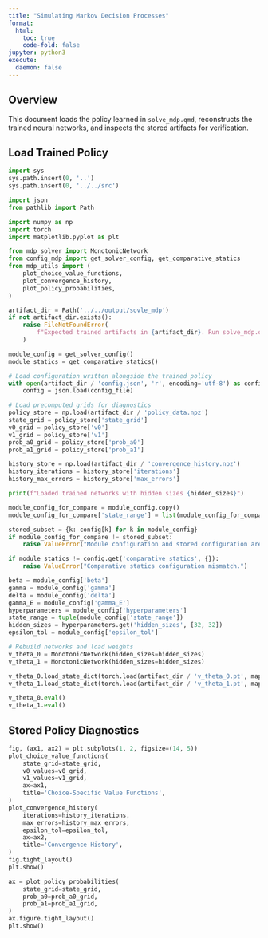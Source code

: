 ```yaml
---
title: "Simulating Markov Decision Processes"
format:
  html:
    toc: true
    code-fold: false
jupyter: python3
execute:
  daemon: false
---
```


## Overview

This document loads the policy learned in `solve_mdp.qmd`, reconstructs the trained neural
networks, and inspects the stored artifacts for verification.

## Load Trained Policy

```python
import sys
sys.path.insert(0, '..')
sys.path.insert(0, '../../src')

import json
from pathlib import Path

import numpy as np
import torch
import matplotlib.pyplot as plt

from mdp_solver import MonotonicNetwork
from config_mdp import get_solver_config, get_comparative_statics
from mdp_utils import (
    plot_choice_value_functions,
    plot_convergence_history,
    plot_policy_probabilities,
)

artifact_dir = Path('../../output/sovle_mdp')
if not artifact_dir.exists():
    raise FileNotFoundError(
        f"Expected trained artifacts in {artifact_dir}. Run solve_mdp.qmd first."
    )

module_config = get_solver_config()
module_statics = get_comparative_statics()

# Load configuration written alongside the trained policy
with open(artifact_dir / 'config.json', 'r', encoding='utf-8') as config_file:
    config = json.load(config_file)

# Load precomputed grids for diagnostics
policy_store = np.load(artifact_dir / 'policy_data.npz')
state_grid = policy_store['state_grid']
v0_grid = policy_store['v0']
v1_grid = policy_store['v1']
prob_a0_grid = policy_store['prob_a0']
prob_a1_grid = policy_store['prob_a1']

history_store = np.load(artifact_dir / 'convergence_history.npz')
history_iterations = history_store['iterations']
history_max_errors = history_store['max_errors']

print(f"Loaded trained networks with hidden sizes {hidden_sizes}")

module_config_for_compare = module_config.copy()
module_config_for_compare['state_range'] = list(module_config_for_compare['state_range'])

stored_subset = {k: config[k] for k in module_config}
if module_config_for_compare != stored_subset:
    raise ValueError("Module configuration and stored configuration are inconsistent.")

if module_statics != config.get('comparative_statics', {}):
    raise ValueError("Comparative statics configuration mismatch.")

beta = module_config['beta']
gamma = module_config['gamma']
delta = module_config['delta']
gamma_E = module_config['gamma_E']
hyperparameters = module_config['hyperparameters']
state_range = tuple(module_config['state_range'])
hidden_sizes = hyperparameters.get('hidden_sizes', [32, 32])
epsilon_tol = module_config['epsilon_tol']

# Rebuild networks and load weights
v_theta_0 = MonotonicNetwork(hidden_sizes=hidden_sizes)
v_theta_1 = MonotonicNetwork(hidden_sizes=hidden_sizes)

v_theta_0.load_state_dict(torch.load(artifact_dir / 'v_theta_0.pt', map_location='cpu'))
v_theta_1.load_state_dict(torch.load(artifact_dir / 'v_theta_1.pt', map_location='cpu'))

v_theta_0.eval()
v_theta_1.eval()
```

## Stored Policy Diagnostics

```python
fig, (ax1, ax2) = plt.subplots(1, 2, figsize=(14, 5))
plot_choice_value_functions(
    state_grid=state_grid,
    v0_values=v0_grid,
    v1_values=v1_grid,
    ax=ax1,
    title='Choice-Specific Value Functions',
)
plot_convergence_history(
    iterations=history_iterations,
    max_errors=history_max_errors,
    epsilon_tol=epsilon_tol,
    ax=ax2,
    title='Convergence History',
)
fig.tight_layout()
plt.show()
```

```python
ax = plot_policy_probabilities(
    state_grid=state_grid,
    prob_a0=prob_a0_grid,
    prob_a1=prob_a1_grid,
)
ax.figure.tight_layout()
plt.show()
```
